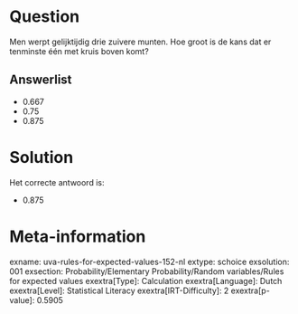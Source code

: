 Question
========

Men werpt gelijktijdig drie zuivere munten. Hoe groot is de kans dat er
tenminste één met kruis boven komt?


Answerlist
----------

* 0.667
* 0.75
* 0.875

Solution
========

Het correcte antwoord is: 

* 0.875

Meta-information
================
exname: uva-rules-for-expected-values-152-nl
extype: schoice
exsolution: 001
exsection: Probability/Elementary Probability/Random variables/Rules for expected values
exextra[Type]: Calculation
exextra[Language]: Dutch
exextra[Level]: Statistical Literacy
exextra[IRT-Difficulty]: 2
exextra[p-value]: 0.5905
